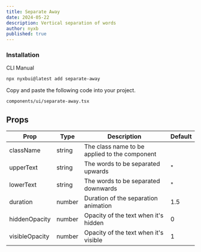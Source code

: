 ```yaml
---
title: Separate Away
date: 2024-05-22
description: Vertical separation of words
author: nyxb
published: true
---
```


<ComponentPreview name="separate-away-demo" />


### Installation

<Tabs defaultValue="cli">

<TabsList>
  <TabsTrigger value="cli">CLI</TabsTrigger>
  <TabsTrigger value="manual">Manual</TabsTrigger>
</TabsList>
<TabsContent value="cli">

```bash
npx nyxbui@latest add separate-away
```

</TabsContent>

<TabsContent value="manual">

<Steps>

Copy and paste the following code into your project.

```text
components/ui/separate-away.tsx
```

<ComponentSource name="separate-away" />

</Steps>

</TabsContent>

</Tabs>

## Props

| Prop           | Type   | Description                                   | Default |
| -------------- | ------ | --------------------------------------------- | ------- |
| className      | string | The class name to be applied to the component |         |
| upperText      | string | The words to be separated upwards             | "       |
| lowerText      | string | The words to be separated downwards           | "       |
| duration       | number | Duration of the separation animation          | 1.5     |
| hiddenOpacity  | number | Opacity of the text when it's hidden          | 0       |
| visibleOpacity | number | Opacity of the text when it's visible         | 1       |
